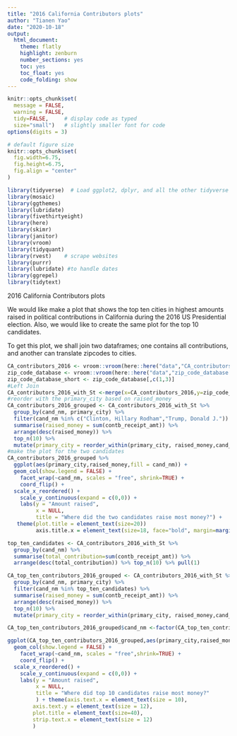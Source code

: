 ```yaml
---
title: "2016 California Contributors plots"
author: "Tianen Yao"
date: "2020-10-18"
output:
  html_document:
    theme: flatly
    highlight: zenburn
    number_sections: yes
    toc: yes
    toc_float: yes
    code_folding: show
---
```



```r
knitr::opts_chunk$set(
  message = FALSE, 
  warning = FALSE, 
  tidy=FALSE,     # display code as typed
  size="small")   # slightly smaller font for code
options(digits = 3)

# default figure size
knitr::opts_chunk$set(
  fig.width=6.75, 
  fig.height=6.75,
  fig.align = "center"
)
```


```r
library(tidyverse)  # Load ggplot2, dplyr, and all the other tidyverse packages
library(mosaic)
library(ggthemes)
library(lubridate)
library(fivethirtyeight)
library(here)
library(skimr)
library(janitor)
library(vroom)
library(tidyquant)
library(rvest)    # scrape websites
library(purrr)  
library(lubridate) #to handle dates
library(ggrepel)
library(tidytext)
```



2016 California Contributors plots

We would like make a plot that shows the top ten cities in highest amounts raised in political contributions in California during the 2016 US Presidential election.
Also, we would like to create the same plot for the top 10 candidates.


To get this plot, we shall join two dataframes; one contains all contributions, and another can translate zipcodes to cities.


```r

CA_contributors_2016 <- vroom::vroom(here::here("data","CA_contributors_2016.csv"))
zip_code_database <- vroom::vroom(here::here("data","zip_code_database.csv"))
zip_code_database_short <- zip_code_database[,c(1,3)]
#Left Join
CA_contributors_2016_with_St <-merge(x=CA_contributors_2016,y=zip_code_database_short,by="zip",all.x=TRUE)
#reorder with the primary_city based on raised_money
CA_contributors_2016_grouped <- CA_contributors_2016_with_St %>% 
  group_by(cand_nm, primary_city) %>%
  filter(cand_nm %in% c("Clinton, Hillary Rodham","Trump, Donald J.")) %>% 
  summarise(raised_money = sum(contb_receipt_amt)) %>% 
  arrange(desc(raised_money)) %>% 
  top_n(10) %>% 
  mutate(primary_city = reorder_within(primary_city, raised_money,cand_nm))
#make the plot for the two candidates
CA_contributors_2016_grouped %>% 
  ggplot(aes(primary_city,raised_money,fill = cand_nm)) +
  geom_col(show.legend = FALSE) +
    facet_wrap(~cand_nm, scales = "free", shrink=TRUE) +
    coord_flip() +
  scale_x_reordered() +
    scale_y_continuous(expand = c(0,0)) +
    labs(y = "Amount raised",
         x = NULL,
         title = "Where did the two candidates raise most money?") +
   theme(plot.title = element_text(size=20))
         axis.title.x = element_text(size=18, face="bold", margin=margin(20,0,0,0))
```

```r
top_ten_candidates <- CA_contributors_2016_with_St %>%  
  group_by(cand_nm) %>% 
  summarise(total_contribution=sum(contb_receipt_amt)) %>% 
  arrange(desc(total_contribution)) %>% top_n(10) %>% pull(1)

CA_top_ten_contributors_2016_grouped <- CA_contributors_2016_with_St %>% 
  group_by(cand_nm, primary_city) %>%
  filter(cand_nm %in% top_ten_candidates) %>% 
  summarise(raised_money = sum(contb_receipt_amt)) %>% 
  arrange(desc(raised_money)) %>% 
  top_n(10) %>% 
  mutate(primary_city = reorder_within(primary_city, raised_money,cand_nm))

CA_top_ten_contributors_2016_grouped$cand_nm <-factor(CA_top_ten_contributors_2016_grouped$cand_nm,levels=top_ten_candidates)

ggplot(CA_top_ten_contributors_2016_grouped,aes(primary_city,raised_money,fill = cand_nm)) +
  geom_col(show.legend = FALSE) +
    facet_wrap(~cand_nm, scales = "free",shrink=TRUE) +
    coord_flip() +
  scale_x_reordered() +
    scale_y_continuous(expand = c(0,0)) +
    labs(y = "Amount raised",
         x = NULL,
         title = "Where did top 10 candidates raise most money?"
         ) + theme(axis.text.x = element_text(size = 10),
        axis.text.y = element_text(size = 12),
        plot.title = element_text(size=40),
        strip.text.x = element_text(size = 12)
        )
```

